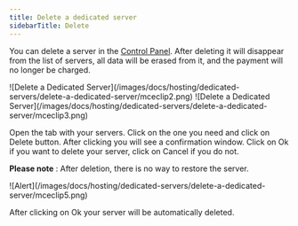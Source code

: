---
title: Delete a dedicated server
sidebarTitle: Delete
---

You can delete a server in the [Control Panel](https://hosting.gcore.com/billmgr). After deleting it will disappear from the list of servers, all data will be erased from it, and the payment will no longer be charged.


<Frame>![Delete a Dedicated Server](/images/docs/hosting/dedicated-servers/delete-a-dedicated-server/mceclip2.png)</Frame>

 
<Frame>![Delete a Dedicated Server](/images/docs/hosting/dedicated-servers/delete-a-dedicated-server/mceclip3.png)</Frame>



Open the tab with your servers. Click on the one you need and click on Delete button. After clicking you will see a confirmation window. Click on Ok if you want to delete your server, click on Cancel if you do not.

**Please note** : After deletion, there is no way to restore the server.


<Frame>![Alert](/images/docs/hosting/dedicated-servers/delete-a-dedicated-server/mceclip5.png)</Frame>



After clicking on Ok your server will be automatically deleted.